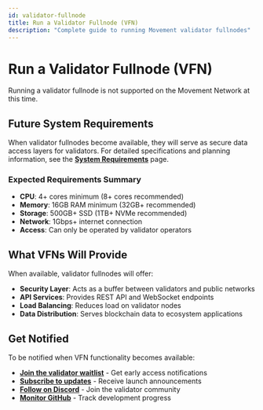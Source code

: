 ```yaml
---
id: validator-fullnode
title: Run a Validator Fullnode (VFN)
description: "Complete guide to running Movement validator fullnodes"
---
```


# Run a Validator Fullnode (VFN)

Running a validator fullnode is not supported on the Movement Network at this time.

## Future System Requirements

When validator fullnodes become available, they will serve as secure data access layers for validators. For detailed specifications and planning information, see the **[System Requirements](/general/nodes/requirements#validator-fullnode-vfn---coming-soon)** page.

### Expected Requirements Summary
- **CPU**: 4+ cores minimum (8+ cores recommended)
- **Memory**: 16GB RAM minimum (32GB+ recommended)  
- **Storage**: 500GB+ SSD (1TB+ NVMe recommended)
- **Network**: 1Gbps+ internet connection
- **Access**: Can only be operated by validator operators

## What VFNs Will Provide

When available, validator fullnodes will offer:
- **Security Layer**: Acts as a buffer between validators and public networks
- **API Services**: Provides REST API and WebSocket endpoints
- **Load Balancing**: Reduces load on validator nodes
- **Data Distribution**: Serves blockchain data to ecosystem applications

## Get Notified

To be notified when VFN functionality becomes available:
- **[Join the validator waitlist](https://forms.movementnetwork.xyz/validator-interest)** - Get early access notifications
- **[Subscribe to updates](https://movementnetwork.xyz/newsletter)** - Receive launch announcements
- **[Follow on Discord](https://discord.gg/movementlabsxyz)** - Join the validator community  
- **[Monitor GitHub](https://github.com/movementlabsxyz/movement)** - Track development progress
